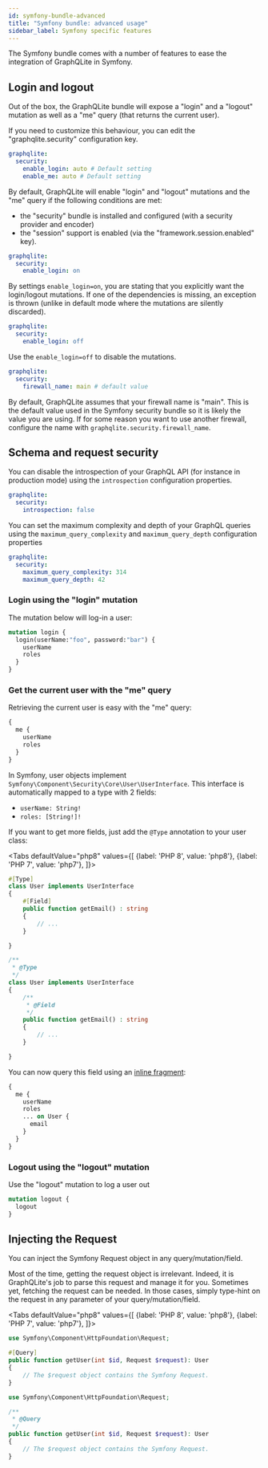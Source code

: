 ```yaml
---
id: symfony-bundle-advanced
title: "Symfony bundle: advanced usage"
sidebar_label: Symfony specific features
---
```



The Symfony bundle comes with a number of features to ease the integration of GraphQLite in Symfony.

## Login and logout

Out of the box, the GraphQLite bundle will expose a "login" and a "logout" mutation as well
as a "me" query (that returns the current user).

If you need to customize this behaviour, you can edit the "graphqlite.security" configuration key.

```yaml
graphqlite:
  security:
    enable_login: auto # Default setting
    enable_me: auto # Default setting
```

By default, GraphQLite will enable "login" and "logout" mutations and the "me" query if the following conditions are met:

- the "security" bundle is installed and configured (with a security provider and encoder)
- the "session" support is enabled (via the "framework.session.enabled" key).

```yaml
graphqlite:
  security:
    enable_login: on
```

By settings `enable_login=on`, you are stating that you explicitly want the login/logout mutations.
If one of the dependencies is missing, an exception is thrown (unlike in default mode where the mutations
are silently discarded).

```yaml
graphqlite:
  security:
    enable_login: off
```

Use the `enable_login=off` to disable the mutations.

```yaml
graphqlite:
  security:
    firewall_name: main # default value
```

By default, GraphQLite assumes that your firewall name is "main". This is the default value used in the
Symfony security bundle so it is likely the value you are using. If for some reason you want to use
another firewall, configure the name with `graphqlite.security.firewall_name`.

## Schema and request security

You can disable the introspection of your GraphQL API (for instance in production mode) using
the `introspection` configuration properties.

```yaml
graphqlite:
  security:
    introspection: false
```


You can set the maximum complexity and depth of your GraphQL queries using the `maximum_query_complexity`
and `maximum_query_depth` configuration properties

```yaml
graphqlite:
  security:
    maximum_query_complexity: 314
    maximum_query_depth: 42
```

### Login using the "login" mutation

The mutation below will log-in a user:

```graphql
mutation login {
  login(userName:"foo", password:"bar") {
    userName
    roles
  }
}
```

### Get the current user with the "me" query

Retrieving the current user is easy with the "me" query:

```graphql
{
  me {
    userName
    roles
  }
}
```

In Symfony, user objects implement `Symfony\Component\Security\Core\User\UserInterface`.
This interface is automatically mapped to a type with 2 fields:

- `userName: String!`
- `roles: [String!]!`

If you want to get more fields, just add the `@Type` annotation to your user class:

<Tabs
  defaultValue="php8"
  values={[
    {label: 'PHP 8', value: 'php8'},
    {label: 'PHP 7', value: 'php7'},
  ]}>
  <TabItem value="php8">

```php
#[Type]
class User implements UserInterface
{
    #[Field]
    public function getEmail() : string
    {
        // ...
    }

}
```

  </TabItem>
  <TabItem value="php7">

```php
/**
 * @Type
 */
class User implements UserInterface
{
    /**
     * @Field
     */
    public function getEmail() : string
    {
        // ...
    }

}
```

  </TabItem>
</Tabs>

You can now query this field using an [inline fragment](https://graphql.org/learn/queries/#inline-fragments):

```graphql
{
  me {
    userName
    roles
    ... on User {
      email
    }
  }
}
```

### Logout using the "logout" mutation

Use the "logout" mutation to log a user out

```graphql
mutation logout {
  logout
}
```

## Injecting the Request

You can inject the Symfony Request object in any query/mutation/field.

Most of the time, getting the request object is irrelevant. Indeed, it is GraphQLite's job to parse this request and
manage it for you. Sometimes yet, fetching the request can be needed. In those cases, simply type-hint on the request
in any parameter of your query/mutation/field.

<Tabs
  defaultValue="php8"
  values={[
    {label: 'PHP 8', value: 'php8'},
    {label: 'PHP 7', value: 'php7'},
  ]}>
  <TabItem value="php8">

```php
use Symfony\Component\HttpFoundation\Request;

#[Query]
public function getUser(int $id, Request $request): User
{
    // The $request object contains the Symfony Request.
}
```

  </TabItem>
  <TabItem value="php7">

```php
use Symfony\Component\HttpFoundation\Request;

/**
 * @Query
 */
public function getUser(int $id, Request $request): User
{
    // The $request object contains the Symfony Request.
}
```

  </TabItem>
</Tabs>
